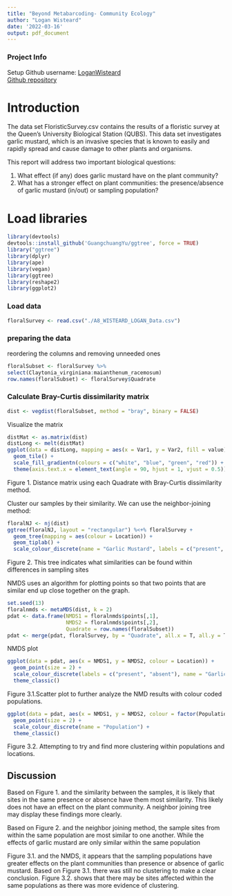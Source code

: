 ```yaml
---
title: "Beyond Metabarcoding- Community Ecology"
author: "Logan Wisteard"
date: '2022-03-16'
output: pdf_document
---
```

### Project Info

Setup Github username: [LoganWisteard](https://github.com/LoganWisteard)  
[Github repository](https://github.com/LoganWisteard/Beyond_Metabarcoding-Community_Ecology)

# Introduction
The data set FloristicSurvey.csv contains the results of a floristic survey at the Queen’s University Biological Station (QUBS). This data set investigates garlic mustard, which is an invasive species that is known to easily and rapidly spread and cause damage to other plants and organisms.

This report will address two important biological questions:

1. What effect (if any) does garlic mustard have on the plant community?
2. What has a stronger effect on plant communities: the presence/absence of garlic mustard (in/out) or sampling population?

# Load libraries
```r
library(devtools)
devtools::install_github('GuangchuangYu/ggtree', force = TRUE)
library("ggtree")
library(dplyr)
library(ape)
library(vegan)
library(ggtree)
library(reshape2)
library(ggplot2)
```

### Load data
```r
floralSurvey <- read.csv("./A8_WISTEARD_LOGAN_Data.csv")
```
### preparing the data
reordering the columns and removing unneeded ones
```r
floralSubset <- floralSurvey %>% 
select(Claytonia_virginiana:maianthenum_racemosum)
row.names(floralSubset) <- floralSurvey$Quadrate
```

### Calculate Bray-Curtis dissimilarity matrix
```r
dist <- vegdist(floralSubset, method = "bray", binary = FALSE)
```

Visualize the matrix
```r
distMat <- as.matrix(dist)
distLong <- melt(distMat)
ggplot(data = distLong, mapping = aes(x = Var1, y = Var2, fill = value)) +
  geom_tile() +
  scale_fill_gradientn(colours = c("white", "blue", "green", "red")) +
  theme(axis.text.x = element_text(angle = 90, hjust = 1, vjust = 0.5))
```
Figure 1. Distance matrix using each Quadrate with Bray-Curtis dissimilarity method.

Cluster our samples by their similarity. We can use the neighbor-joining method:
```r
floralNJ <- nj(dist)
ggtree(floralNJ, layout = "rectangular") %<+% floralSurvey +
  geom_tree(mapping = aes(colour = Location)) +
  geom_tiplab() +
  scale_colour_discrete(name = "Garlic Mustard", labels = c("present", "absent"))
```
Figure 2. This tree indicates what similarities can be found within differences in sampling sites

NMDS uses an algorithm for plotting points so that two points that are similar end up close together on the graph. 
```r
set.seed(13)
floralnmds <- metaMDS(dist, k = 2)
pdat <- data.frame(NMDS1 = floralnmds$points[,1],
                   NMDS2 = floralnmds$points[,2],
                   Quadrate = row.names(floralSubset))
pdat <- merge(pdat, floralSurvey, by = "Quadrate", all.x = T, all.y = T)
```
NMDS plot

```r
ggplot(data = pdat, aes(x = NMDS1, y = NMDS2, colour = Location)) +
  geom_point(size = 2) +
  scale_colour_discrete(labels = c("present", "absent"), name = "Garlic Mustard") +
  theme_classic()
```
Figure 3.1.Scatter plot to further analyze the NMD results with colour coded populations.

```r
ggplot(data = pdat, aes(x = NMDS1, y = NMDS2, colour = factor(Population), shape = Location)) +
  geom_point(size = 2) +
  scale_colour_discrete(name = "Population") +
  theme_classic()
```
Figure 3.2. Attempting to try and find more clustering within populations and locations.

## Discussion

Based on Figure 1. and the similarity between the samples, it is likely that sites in the same presence or absence have them most similarity. This likely does not have an effect on the plant community. A neighbor joining tree may display these findings more clearly.

Based on Figure 2. and the neighbor joining method, the sample sites from within the same population are most similar to one another. While the effects of garlic mustard are only similar within the same population

Figure 3.1. and the NMDS, it appears that the sampling populations have greater effects on the plant communities than presence or absence of garlic mustard.
Based on Figure 3.1. there was still no clustering to make a clear conclusion. Figure 3.2. shows that there may be sites affected within the same populations as there was more evidence of clustering.

